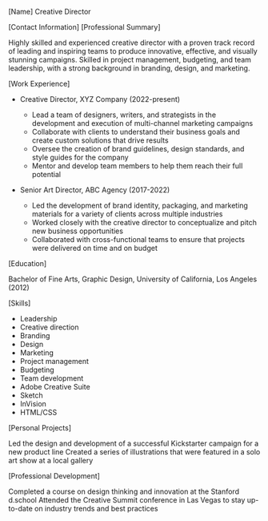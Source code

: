 [Name]
Creative Director

[Contact Information]
[Professional Summary]

Highly skilled and experienced creative director with a proven track record of leading and inspiring teams to produce innovative, effective, and visually stunning campaigns. Skilled in project management, budgeting, and team leadership, with a strong background in branding, design, and marketing.

[Work Experience]

- Creative Director, XYZ Company (2022-present)

  - Lead a team of designers, writers, and strategists in the development and execution of multi-channel marketing campaigns
  - Collaborate with clients to understand their business goals and create custom solutions that drive results
  - Oversee the creation of brand guidelines, design standards, and style guides for the company
  - Mentor and develop team members to help them reach their full potential

- Senior Art Director, ABC Agency (2017-2022)

  - Led the development of brand identity, packaging, and marketing materials for a variety of clients across multiple industries
  - Worked closely with the creative director to conceptualize and pitch new business opportunities
  - Collaborated with cross-functional teams to ensure that projects were delivered on time and on budget

[Education]

Bachelor of Fine Arts, Graphic Design, University of California, Los Angeles (2012)

[Skills]

- Leadership
- Creative direction
- Branding
- Design
- Marketing
- Project management
- Budgeting
- Team development
- Adobe Creative Suite
- Sketch
- InVision
- HTML/CSS

[Personal Projects]

Led the design and development of a successful Kickstarter campaign for a new product line
Created a series of illustrations that were featured in a solo art show at a local gallery

[Professional Development]

Completed a course on design thinking and innovation at the Stanford d.school
Attended the Creative Summit conference in Las Vegas to stay up-to-date on industry trends and best
practices
